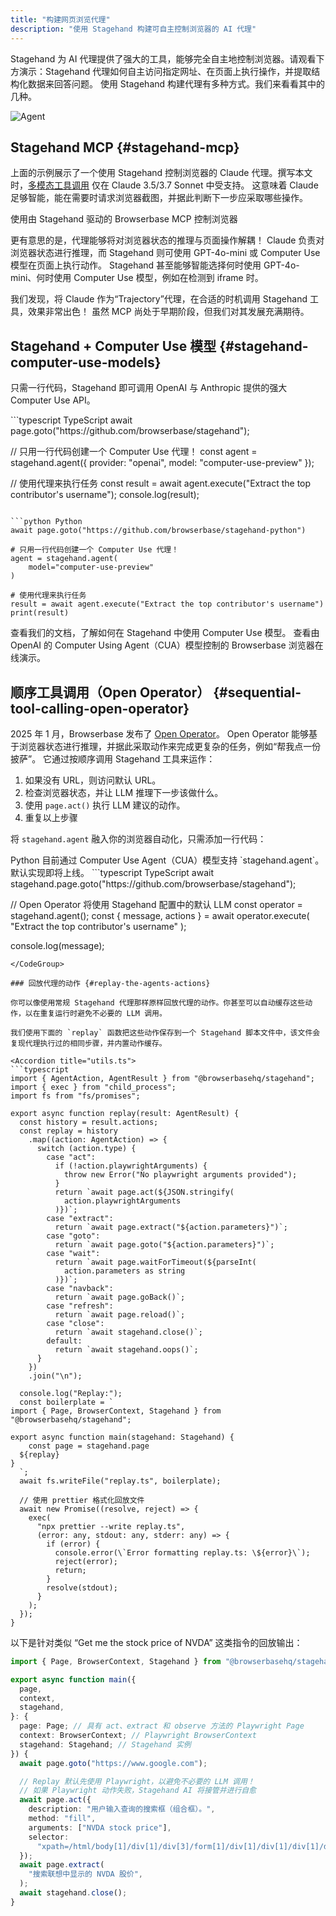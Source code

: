```yaml
---
title: "构建网页浏览代理"
description: "使用 Stagehand 构建可自主控制浏览器的 AI 代理"
---
```



Stagehand 为 AI 代理提供了强大的工具，能够完全自主地控制浏览器。请观看下方演示：Stagehand 代理如何自主访问指定网址、在页面上执行操作，并提取结构化数据来回答问题。
使用 Stagehand 构建代理有多种方式。我们来看看其中的几种。

![Agent](/media/stagehand-agent.gif)

## Stagehand MCP {#stagehand-mcp}

上面的示例展示了一个使用 Stagehand 控制浏览器的 Claude 代理。撰写本文时，[多模态工具调用](https://sdk.vercel.ai/docs/ai-sdk-core/tools-and-tool-calling#multi-modal-tool-results) 仅在 Claude 3.5/3.7 Sonnet 中受支持。
这意味着 Claude 足够智能，能在需要时请求浏览器截图，并据此判断下一步应采取哪些操作。

<CardGroup>
  <Card title="Browserbase MCP" href="https://github.com/browserbase/mcp-server-browserbase/" icon="hand-horns">
    使用由 Stagehand 驱动的 Browserbase MCP 控制浏览器
  </Card>
</CardGroup>

更有意思的是，代理能够将对浏览器状态的推理与页面操作解耦！
Claude 负责对浏览器状态进行推理，而 Stagehand 则可使用 GPT-4o-mini 或 Computer Use 模型在页面上执行动作。
Stagehand 甚至能够智能选择何时使用 GPT-4o-mini、何时使用 Computer Use 模型，例如在检测到 iframe 时。

<Excalidraw className="w-full aspect-video" url="https://link.excalidraw.com/readonly/GWQWmWUBqMBEAamlWsIM?darkMode=true" />

我们发现，将 Claude 作为“Trajectory”代理，在合适的时机调用 Stagehand 工具，效果非常出色！
虽然 MCP 尚处于早期阶段，但我们对其发展充满期待。

## Stagehand + Computer Use 模型 {#stagehand-computer-use-models}

只需一行代码，Stagehand 即可调用 OpenAI 与 Anthropic 提供的强大 Computer Use API。

<CodeGroup>
  ```typescript TypeScript
  await page.goto("https://github.com/browserbase/stagehand");

  // 只用一行代码创建一个 Computer Use 代理！
  const agent = stagehand.agent({
  	provider: "openai",
  	model: "computer-use-preview"
  });

  // 使用代理来执行任务
  const result = await agent.execute("Extract the top contributor's username");
  console.log(result);
  ```

  ```python Python
  await page.goto("https://github.com/browserbase/stagehand-python")

  # 只用一行代码创建一个 Computer Use 代理！
  agent = stagehand.agent(
      model="computer-use-preview"
  )

  # 使用代理来执行任务
  result = await agent.execute("Extract the top contributor's username")
  print(result)
  ```
</CodeGroup>

<CardGroup>
  <Card title="Stagehand + Computer Use 文档" href="/zh/best-practices/computer-use" icon="scroll">
    查看我们的文档，了解如何在 Stagehand 中使用 Computer Use 模型。
  </Card>

  <Card title="CUA 浏览器演示" href="https://cua.browserbase.com/" icon="brain-circuit">
    查看由 OpenAI 的 Computer Using Agent（CUA）模型控制的 Browserbase 浏览器在线演示。
  </Card>
</CardGroup>

## 顺序工具调用（Open Operator） {#sequential-tool-calling-open-operator}

2025 年 1 月，Browserbase 发布了 [Open Operator](https://operator.browserbase.com)。
Open Operator 能够基于浏览器状态进行推理，并据此采取动作来完成更复杂的任务，例如“帮我点一份披萨”。
它通过按顺序调用 Stagehand 工具来运作：

1. 如果没有 URL，则访问默认 URL。
2. 检查浏览器状态，并让 LLM 推理下一步该做什么。
3. 使用 `page.act()` 执行 LLM 建议的动作。
4. 重复以上步骤

<Excalidraw className="w-full" url="https://link.excalidraw.com/readonly/dKh5sB1gEM1EjVqRCGKn" />

将 `stagehand.agent` 融入你的浏览器自动化，只需添加一行代码：

<Note>
  Python 目前通过 Computer Use Agent（CUA）模型支持 `stagehand.agent`。默认实现即将上线。
</Note>

<CodeGroup>
  ```typescript TypeScript
  await stagehand.page.goto("https://github.com/browserbase/stagehand");

  // Open Operator 将使用 Stagehand 配置中的默认 LLM
  const operator = stagehand.agent();
  const { message, actions } = await operator.execute(
  	"Extract the top contributor's username"
  );

  console.log(message);
  ```
</CodeGroup>

### 回放代理的动作 {#replay-the-agents-actions}

你可以像使用常规 Stagehand 代理那样原样回放代理的动作。你甚至可以自动缓存这些动作，以在重复运行时避免不必要的 LLM 调用。

我们使用下面的 `replay` 函数把这些动作保存到一个 Stagehand 脚本文件中，该文件会复现代理执行过的相同步骤，并内置动作缓存。

<Accordion title="utils.ts">
  ```typescript
  import { AgentAction, AgentResult } from "@browserbasehq/stagehand";
  import { exec } from "child_process";
  import fs from "fs/promises";

  export async function replay(result: AgentResult) {
    const history = result.actions;
    const replay = history
      .map((action: AgentAction) => {
        switch (action.type) {
          case "act":
            if (!action.playwrightArguments) {
              throw new Error("No playwright arguments provided");
            }
            return `await page.act(${JSON.stringify(
              action.playwrightArguments
            )})`;
          case "extract":
            return `await page.extract("${action.parameters}")`;
          case "goto":
            return `await page.goto("${action.parameters}")`;
          case "wait":
            return `await page.waitForTimeout(${parseInt(
              action.parameters as string
            )})`;
          case "navback":
            return `await page.goBack()`;
          case "refresh":
            return `await page.reload()`;
          case "close":
            return `await stagehand.close()`;
          default:
            return `await stagehand.oops()`;
        }
      })
      .join("\n");

    console.log("Replay:");
    const boilerplate = `
  import { Page, BrowserContext, Stagehand } from "@browserbasehq/stagehand";

  export async function main(stagehand: Stagehand) {
      const page = stagehand.page
  	${replay}
  }
    `;
    await fs.writeFile("replay.ts", boilerplate);

    // 使用 prettier 格式化回放文件
    await new Promise((resolve, reject) => {
      exec(
        "npx prettier --write replay.ts",
        (error: any, stdout: any, stderr: any) => {
          if (error) {
            console.error(\`Error formatting replay.ts: \${error}\`);
            reject(error);
            return;
          }
          resolve(stdout);
        }
      );
    });
  }
  ```
</Accordion>

以下是针对类似 “Get me the stock price of NVDA” 这类指令的回放输出：

```typescript {14-22} replay.ts
import { Page, BrowserContext, Stagehand } from "@browserbasehq/stagehand";

export async function main({
  page,
  context,
  stagehand,
}: {
  page: Page; // 具有 act、extract 和 observe 方法的 Playwright Page
  context: BrowserContext; // Playwright BrowserContext
  stagehand: Stagehand; // Stagehand 实例
}) {
  await page.goto("https://www.google.com");

  // Replay 默认先使用 Playwright，以避免不必要的 LLM 调用！
  // 如果 Playwright 动作失败，Stagehand AI 将接管并进行自愈
  await page.act({
    description: "用户输入查询的搜索框（组合框）。",
    method: "fill",
    arguments: ["NVDA stock price"],
    selector:
      "xpath=/html/body[1]/div[1]/div[3]/form[1]/div[1]/div[1]/div[1]/div[1]/div[2]/textarea[1]",
  });
  await page.extract(
    "搜索联想中显示的 NVDA 股价",
  );
  await stagehand.close();
}
```